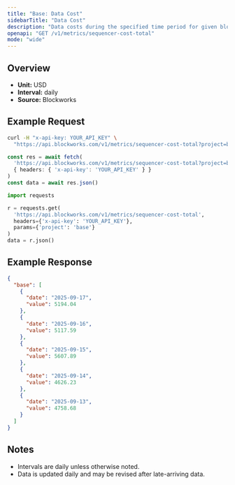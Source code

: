 ```yaml
---
title: "Base: Data Cost"
sidebarTitle: "Data Cost"
description: "Data costs during the specified time period for given blockchain."
openapi: "GET /v1/metrics/sequencer-cost-total"
mode: "wide"
---
```


## Overview

- **Unit:** USD
- **Interval:** daily
- **Source:** Blockworks

## Example Request

<CodeGroup>

```bash cURL
curl -H "x-api-key: YOUR_API_KEY" \
  "https://api.blockworks.com/v1/metrics/sequencer-cost-total?project=base"
```

```typescript TypeScript
const res = await fetch(
  'https://api.blockworks.com/v1/metrics/sequencer-cost-total?project=base',
  { headers: { 'x-api-key': 'YOUR_API_KEY' } }
)
const data = await res.json()
```

```python Python
import requests

r = requests.get(
  'https://api.blockworks.com/v1/metrics/sequencer-cost-total',
  headers={'x-api-key': 'YOUR_API_KEY'},
  params={'project': 'base'}
)
data = r.json()
```

</CodeGroup>

## Example Response

```json
{
  "base": [
    {
      "date": "2025-09-17",
      "value": 5194.04
    },
    {
      "date": "2025-09-16",
      "value": 5117.59
    },
    {
      "date": "2025-09-15",
      "value": 5607.89
    },
    {
      "date": "2025-09-14",
      "value": 4626.23
    },
    {
      "date": "2025-09-13",
      "value": 4758.68
    }
  ]
}
```

## Notes
- Intervals are daily unless otherwise noted.
- Data is updated daily and may be revised after late-arriving data.
